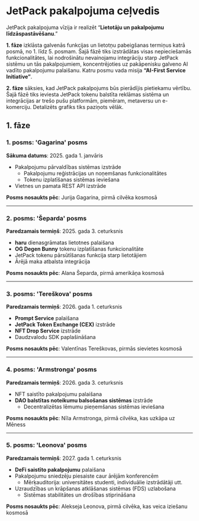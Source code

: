 # JetPack pakalpojuma ceļvedis

JetPack pakalpojuma vīzija ir realizēt “**Lietotāju un pakalpojumu līdzāspastāvēšanu**.”

**1. fāze** izklāsta galvenās funkcijas un lietotņu pabeigšanas termiņus katrā posmā, no 1. līdz 5. posmam. Šajā fāzē tiks izstrādātas visas nepieciešamās funkcionalitātes, lai nodrošinātu nevainojamu integrāciju starp JetPack sistēmu un tās pakalpojumiem, koncentrējoties uz pakāpenisku galveno AI vadīto pakalpojumu palaišanu. Katru posmu vada misija **“AI-First Service Initiative”**.

**2. fāze** sāksies, kad JetPack pakalpojums būs pierādījis pietiekamu vērtību. Šajā fāzē tiks ieviesta JetPack tokenu balstīta reklāmas sistēma un integrācijas ar trešo pušu platformām, piemēram, metaversu un e-komerciju. Detalizēts grafiks tiks paziņots vēlāk.


## 1. fāze

### **1. posms: 'Gagarina' posms**
**Sākuma datums**: 2025. gada 1. janvāris

- Pakalpojumu pārvaldības sistēmas izstrāde
  - Pakalpojumu reģistrācijas un noņemšanas funkcionalitātes
  - Tokenu izplatīšanas sistēmas ieviešana
- Vietnes un pamata REST API izstrāde

**Posms nosaukts pēc**: Jurija Gagarina, pirmā cilvēka kosmosā

---

### **2. posms: 'Šeparda' posms**
**Paredzamais termiņš**: 2025. gada 3. ceturksnis

- **haru** dienasgrāmatas lietotnes palaišana
- **OG Degen Bunny** tokenu izplatīšanas funkcionalitāte
- JetPack tokenu pārsūtīšanas funkcija starp lietotājiem
- Ārējā maka atbalsta integrācija

**Posms nosaukts pēc**: Alana Šeparda, pirmā amerikāņa kosmosā

---

### **3. posms: 'Tereškova' posms**
**Paredzamais termiņš**: 2026. gada 1. ceturksnis

- **Prompt Service** palaišana
- **JetPack Token Exchange (CEX)** izstrāde
- **NFT Drop Service** izstrāde
- Daudzvalodu SDK paplašināšana

**Posms nosaukts pēc**: Valentīnas Tereškovas, pirmās sievietes kosmosā

---

### **4. posms: 'Armstronga' posms**
**Paredzamais termiņš**: 2026. gada 3. ceturksnis

- NFT saistīto pakalpojumu palaišana
- **DAO balstītas noteikumu balsošanas sistēmas** izstrāde
  - Decentralizētas lēmumu pieņemšanas sistēmas ieviešana

**Posms nosaukts pēc**: Nīla Armstronga, pirmā cilvēka, kas uzkāpa uz Mēness

---

### **5. posms: 'Leonova' posms**
**Paredzamais termiņš**: 2027. gada 1. ceturksnis

- **DeFi saistīto pakalpojumu** palaišana
- Pakalpojumu sniedzēju piesaiste caur ārējām konferencēm
  - Mērķauditorija: universitātes studenti, individuālie izstrādātāji utt.
- Uzraudzības un krāpšanas atklāšanas sistēmas (FDS) uzlabošana
  - Sistēmas stabilitātes un drošības stiprināšana

**Posms nosaukts pēc**: Alekseja Leonova, pirmā cilvēka, kas veica iziešanu kosmosā